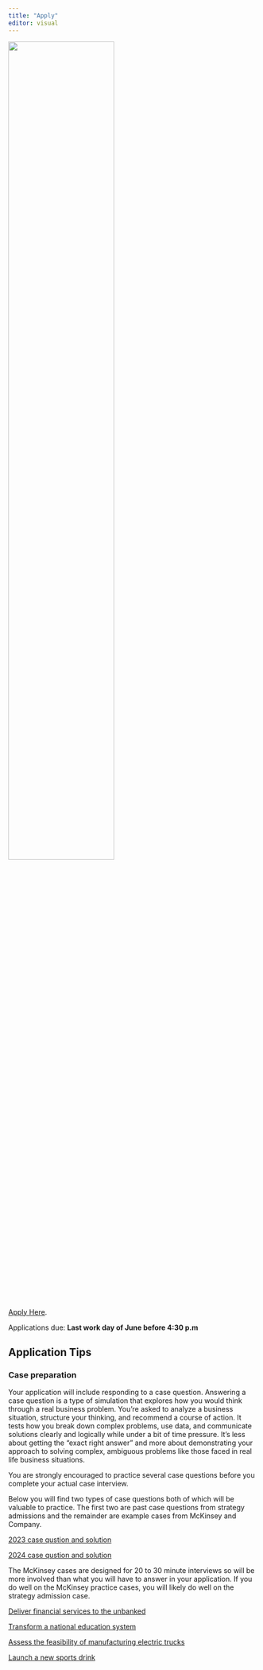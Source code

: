 ```yaml
---
title: "Apply"
editor: visual
---
```

![](images/Strategy_Centered_blue_grey.png){fig-align="center" width="65%"}

[Apply Here](https://marriott.byu.edu/apply/dashboard/). 

Applications due: **Last work day of June before 4:30 p.m**

## Application Tips {.unnumbered}

### Case preparation {.unnumbered}

Your application will include responding to a case question. Answering a case question is a type of simulation that explores how you would think through a real business problem. You're asked to analyze a business situation, structure your thinking, and recommend a course of action. It tests how you break down complex problems, use data, and communicate solutions clearly and logically while under a bit of time pressure. It’s less about getting the “exact right answer” and more about demonstrating your approach to solving complex, ambiguous problems like those faced in real life business situations.

You are strongly encouraged to practice several case questions before you complete your actual case interview.

Below you will find two types of case questions both of which will be valuable to practice. The first two are past case questions from strategy admissions and the remainder are example cases from McKinsey and Company.

[2023 case qustion and solution](https://byu-my.sharepoint.com/:w:/g/personal/murff_byu_edu/EYJXiOSdEslHqYeG5AQBLCQB21i0E1blVlS48a0T_oNxMQ?e=IrkYKv)

[2024 case qustion and solution](https://byu-my.sharepoint.com/:w:/g/personal/murff_byu_edu/EY6gqE3YuhJBtc-IEHaNkbIBfsxePrwVqdYbLnxVnIS5dA?e=EeDaUA)

The McKinsey cases are designed for 20 to 30 minute interviews so will be more involved than what you will have to answer in your application. If you do well on the McKinsey practice cases, you will likely do well on the strategy admission case.

[Deliver financial services to the unbanked](https://www.mckinsey.com/careers/interviewing/diconsa)

[Transform a national education system](https://www.mckinsey.com/careers/interviewing/national-education)

[Assess the feasibility of manufacturing electric trucks](https://www.mckinsey.com/careers/interviewing/talbot-trucks)

[Launch a new sports drink](https://www.mckinsey.com/careers/interviewing/electrolight)